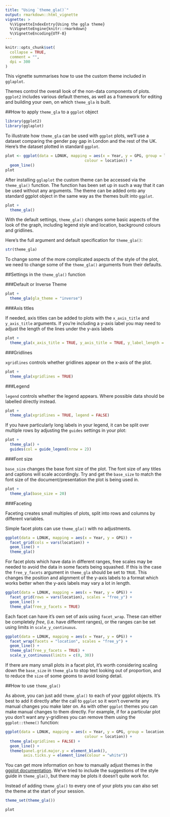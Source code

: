 ```yaml
---
title: "Using `theme_gla()`"
output: rmarkdown::html_vignette
vignette: >
  %\VignetteIndexEntry{Using the ggla theme}
  %\VignetteEngine{knitr::rmarkdown}
  %\VignetteEncoding{UTF-8}
---
```


```r
knitr::opts_chunk$set(
  collapse = TRUE,
  comment = "",
  dpi = 300
)
```

This vignette summarises how to use the custom theme included in `gglaplot`.

Themes control the overall look of the non-data components of plots. `ggplot2` includes various default themes, as well as a framework for editing and building your own, on which `theme_gla` is built.

##How to apply  `theme_gla` to a `ggplot` object


```r
library(ggplot2)
library(gglaplot)
```

To illustrate how `theme_gla` can be used with `ggplot` plots, we'll use a dataset comparing the gender pay gap in London and the rest of the UK. Here's the dataset plotted in standard `ggplot`.



```r
plot <- ggplot(data = LDNUK, mapping = aes(x = Year, y = GPG, group = location,
                                   colour = location)) +
  geom_line()
plot
```


After installing `gglaplot` the custom theme can be accessed via the `theme_gla()` function.
The function has been set up in such a way that it can be used without any arguments. The theme can be added onto any standard ggplot object in the same way as the themes built into `ggplot`.


```r
plot +
  theme_gla()
```

With the default settings, `theme_gla()` changes some basic aspects of the look of the graph, including legend style and location, background colours and gridlines.

Here's the full argument and default specification for `theme_gla()`:

```r
str(theme_gla)
```

To change some of the more complicated aspects of the style of the plot, we need to change some of the `theme_gla()` arguments from their defaults.

##Settings in the `theme_gla()` function

###Default or Inverse Theme


```r
plot +
  theme_gla(gla_theme = "inverse")
```

###Axis titles

If needed, axis titles can be added to plots with the `x_axis_title` and `y_axis_title` arguments. If you're including a y-axis label you may need to adjust the length of the lines under the y-axis labels

```r
plot +
  theme_gla(x_axis_title = TRUE, y_axis_title = TRUE, y_label_length = 25)
```

###Gridlines

`xgridlines` controls whether gridlines appear on the x-axis of the plot.

```r
plot +
  theme_gla(xgridlines = TRUE)
```

###Legend

`legend` controls whether the legend appears. Where possible data should be labelled directly instead.

```r
plot +
  theme_gla(xgridlines = TRUE, legend = FALSE)
```

If you have particularly long labels in your legend, it can be split over multiple rows by adjusting the `guides` settings in your plot:

```r
plot +
  theme_gla() +
  guides(col = guide_legend(nrow = 2))
```

###Font size

`base_size` changes the base font size of the plot. The font size of any titles and captions will scale accordingly. Try and get the `base_size` to match the font size of the document/presentation the plot is being used in.

```r
plot +
  theme_gla(base_size = 20)
```

###Faceting

Faceting creates small multiples of plots, split into rows and columns by different variables.

Simple facet plots can use `theme_gla()` with no adjustments.

```r
ggplot(data = LDNUK, mapping = aes(x = Year, y = GPG)) +
  facet_grid(cols = vars(location)) +
  geom_line() +
  theme_gla()
```

For facet plots which have data in different ranges, free scales may be needed to avoid the data in some facets being squashed. If this is the case the `free_y_facets` argument in `theme_gla` should be set to `TRUE`. This changes the position and alignment of the y-axis labels to a format which works better when the y-axis labels may vary a lot in length.

```r
ggplot(data = LDNUK, mapping = aes(x = Year, y = GPG)) +
  facet_grid(rows = vars(location), scales = "free_y") +
  geom_line() +
  theme_gla(free_y_facets = TRUE)
```

Each facet can have it's own set of axis using `facet_wrap`. These can either be completely *free*, (i.e. have different ranges), or the ranges can be set using limits in `scale_y_continuous`.
```r
ggplot(data = LDNUK, mapping = aes(x = Year, y = GPG)) +
  facet_wrap(facets = "location", scales = "free_y") +
  geom_line() +
  theme_gla(free_y_facets = TRUE) +
  scale_y_continuous(limits = c(0, 30))
```

If there are many small plots in a facet plot, it's worth considering scaling down the `base_size` in `theme_gla` to stop text looking out of proportion, and to reduce the `size` of some geoms to avoid losing detail.

##How to use `theme_gla()`

As above, you can just add `theme_gla()` to each of your ggplot objects. It's best to add it directly after the call to `ggplot` so it won't overwrite any manual changes you make later on. As with other `ggplot` themes you can make manual changes to them directly. For example, if for a particular plot you don't want any y-gridlines you can remove them using the `ggplot::theme()` function:

```r
ggplot(data = LDNUK, mapping = aes(x = Year, y = GPG, group = location,
                                   colour = location)) +
  theme_gla(xgridlines = FALSE) +
  geom_line() +
  theme(panel.grid.major.y = element_blank(),
        axis.ticks.y = element_line(colour = "white"))
```

You can get more information on how to manually adjust themes in the [ggplot documentation](https://ggplot2.tidyverse.org/reference/theme.html). We've tried to include the suggestions of the style guide in `theme_gla()`, but there may be plots it doesn't quite work for.

Instead of adding `theme_gla()` to every one of your plots you can also set the theme at the start of your session.

```r
theme_set(theme_gla())

plot
```




